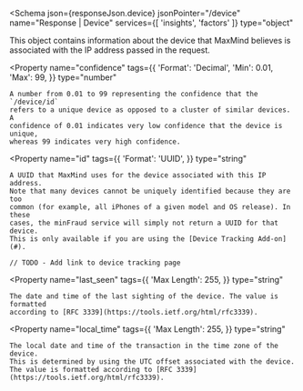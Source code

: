 
<Schema
  json={responseJson.device}
  jsonPointer="/device"
  name="Response | Device"
  services={[
    'insights',
    'factors'
  ]}
  type="object"
>
  This object contains information about the device that MaxMind believes is
  associated with the IP address passed in the request.

  <Property
    name="confidence"
    tags={{
      'Format': 'Decimal',
      'Min': 0.01,
      'Max': 99,
    }}
    type="number"
  >
    A number from 0.01 to 99 representing the confidence that the `/device/id`
    refers to a unique device as opposed to a cluster of similar devices. A
    confidence of 0.01 indicates very low confidence that the device is unique,
    whereas 99 indicates very high confidence.
  </Property>

  <Property
    name="id"
    tags={{
      'Format': 'UUID',
    }}
    type="string"
  >
    A UUID that MaxMind uses for the device associated with this IP address.
    Note that many devices cannot be uniquely identified because they are too
    common (for example, all iPhones of a given model and OS release). In these
    cases, the minFraud service will simply not return a UUID for that device.
    This is only available if you are using the [Device Tracking Add-on](#).

    // TODO - Add link to device tracking page
  </Property>

  <Property
    name="last_seen"
    tags={{
      'Max Length': 255,
    }}
    type="string"
  >
    The date and time of the last sighting of the device. The value is formatted
    according to [RFC 3339](https://tools.ietf.org/html/rfc3339).
  </Property>

  <Property
    name="local_time"
    tags={{
      'Max Length': 255,
    }}
    type="string"
  >
    The local date and time of the transaction in the time zone of the device.
    This is determined by using the UTC offset associated with the device.
    The value is formatted according to [RFC 3339](https://tools.ietf.org/html/rfc3339).
  </Property>
</Schema>
